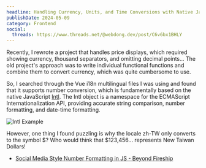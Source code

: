 ```yaml
---
headline: Handling Currency, Units, and Time Conversions with Native JavaScript
publishDate: 2024-05-09
category: Frontend
social:
  threads: https://www.threads.net/@webdong.dev/post/C6v6bx1BHLY
---
```


Recently, I rewrote a project that handles price displays, which required showing currency, thousand separators, and omitting decimal points... The old project's approach was to write individual functional functions and combine them to convert currency, which was quite cumbersome to use.

So, I searched through the Vue i18n multilingual files I was using and found that it supports number conversion, which is fundamentally based on the native JavaScript [Intl](https://developer.mozilla.org/en-US/docs/Web/JavaScript/Reference/Global_Objects/Intl). The Intl object is a namespace for the ECMAScript Internationalization API, providing accurate string comparison, number formatting, and date-time formatting.

![Intl Example](./intl-example.webp)

However, one thing I found puzzling is why the locale zh-TW only converts to the symbol $? Who would think that $123,456... represents New Taiwan Dollars!

- [Social Media Style Number Formatting in JS - Beyond Fireship](https://www.youtube.com/watch?v=FUngCjDzFDo)
